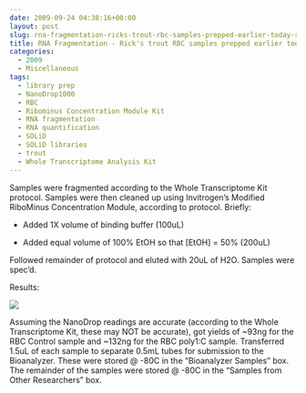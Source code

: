 ```yaml
---
date: 2009-09-24 04:38:16+00:00
layout: post
slug: rna-fragmentation-ricks-trout-rbc-samples-prepped-earlier-today-see-below
title: RNA Fragmentation - Rick's trout RBC samples prepped earlier today (see below)
categories:
  - 2009
  - Miscellaneous
tags:
  - library prep
  - NanoDrop1000
  - RBC
  - Ribominus Concentration Module Kit
  - RNA fragmentation
  - RNA quantification
  - SOLiD
  - SOLiD libraries
  - trout
  - Whole Transcriptome Analysis Kit
---
```


Samples were fragmented according to the Whole Transcriptome Kit protocol. Samples were then cleaned up using Invitrogen's Modified RiboMinus Concentration Module, according to protocol. Briefly:




    
  * Added 1X volume of binding buffer (100uL)

    
  * Added equal volume of 100% EtOH so that [EtOH] = 50% (200uL)



Followed remainder of protocol and eluted with 20uL of H2O. Samples were spec'd.

Results:

![](https://eagle.fish.washington.edu/Arabidopsis/RNA%20Spec%20Readings/20090923%20fragged%20trout%20RBC%20ribo-%20polyA%20RNA%20SJW.jpg)

Assuming the NanoDrop readings are accurate (according to the Whole Transcriptome Kit, these may NOT be accurate), got yields of ~93ng for the RBC Control sample and ~132ng for the RBC poly1:C sample. Transferred 1.5uL of each sample to separate 0.5mL tubes for submission to the Bioanalyzer. These were stored @ -80C in the "Bioanalyzer Samples" box. The remainder of the samples were stored @ -80C in the "Samples from Other Researchers" box.
